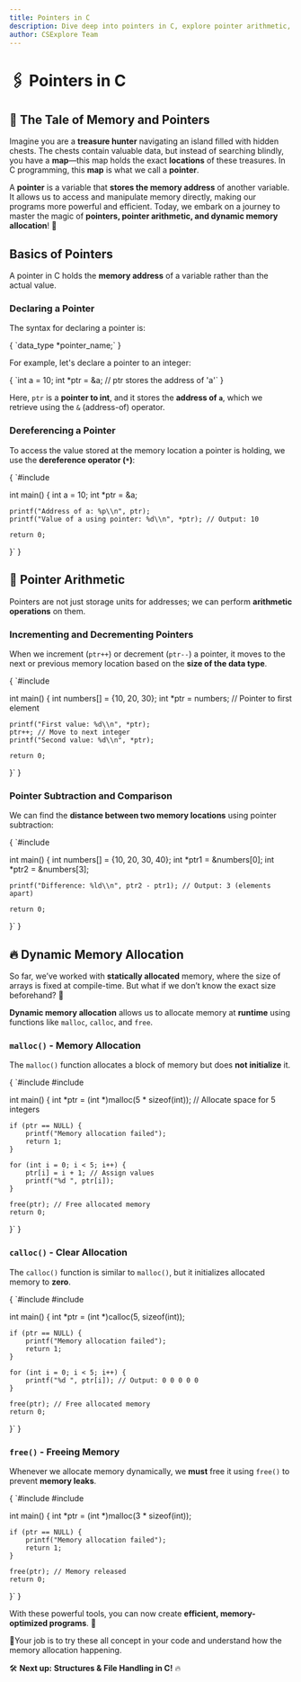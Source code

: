 ```yaml
---
title: Pointers in C
description: Dive deep into pointers in C, explore pointer arithmetic, and master dynamic memory allocation.
author: CSExplore Team
---
```


# 🖇️ Pointers in C  

## 📖 The Tale of Memory and Pointers  

Imagine you are a **treasure hunter** navigating an island filled with hidden chests. The chests contain valuable data, but instead of searching blindly, you have a **map**—this map holds the exact **locations** of these treasures. In C programming, this **map** is what we call a **pointer**.  

A **pointer** is a variable that **stores the memory address** of another variable. It allows us to access and manipulate memory directly, making our programs more powerful and efficient. Today, we embark on a journey to master the magic of **pointers, pointer arithmetic, and dynamic memory allocation**! 🚀  

## Basics of Pointers  

A pointer in C holds the **memory address** of a variable rather than the actual value.  

### **Declaring a Pointer**  

The syntax for declaring a pointer is:  

<CodeBlock language="c">
{
`data_type *pointer_name;`
}
</CodeBlock>  

For example, let's declare a pointer to an integer:  

<CodeBlock language="c">
{
`int a = 10;
int *ptr = &a; // ptr stores the address of 'a'`
}
</CodeBlock>  

Here, `ptr` is a **pointer to int**, and it stores the **address of `a`**, which we retrieve using the `&` (address-of) operator.  

### **Dereferencing a Pointer**  

To access the value stored at the memory location a pointer is holding, we use the **dereference operator (`*`)**:  

<CodeBlock language="c">
{
`#include <stdio.h>

int main() {
    int a = 10;
    int *ptr = &a;

    printf("Address of a: %p\\n", ptr);
    printf("Value of a using pointer: %d\\n", *ptr); // Output: 10

    return 0;
}`
}
</CodeBlock>  

## 📏 Pointer Arithmetic  

Pointers are not just storage units for addresses; we can perform **arithmetic operations** on them.  

### **Incrementing and Decrementing Pointers**  

When we increment (`ptr++`) or decrement (`ptr--`) a pointer, it moves to the next or previous memory location based on the **size of the data type**.  

<CodeBlock language="c">
{
`#include <stdio.h>

int main() {
    int numbers[] = {10, 20, 30};
    int *ptr = numbers; // Pointer to first element

    printf("First value: %d\\n", *ptr);
    ptr++; // Move to next integer
    printf("Second value: %d\\n", *ptr);

    return 0;
}`
}
</CodeBlock>  

### **Pointer Subtraction and Comparison**  

We can find the **distance between two memory locations** using pointer subtraction:  

<CodeBlock language="c">
{
`#include <stdio.h>

int main() {
    int numbers[] = {10, 20, 30, 40};
    int *ptr1 = &numbers[0];
    int *ptr2 = &numbers[3];

    printf("Difference: %ld\\n", ptr2 - ptr1); // Output: 3 (elements apart)

    return 0;
}`
}
</CodeBlock>  

## 🔥 Dynamic Memory Allocation  

So far, we’ve worked with **statically allocated** memory, where the size of arrays is fixed at compile-time. But what if we don’t know the exact size beforehand? 🤔  

**Dynamic memory allocation** allows us to allocate memory at **runtime** using functions like `malloc`, `calloc`, and `free`.  

### **`malloc()` - Memory Allocation**  

The `malloc()` function allocates a block of memory but does **not initialize** it.  

<CodeBlock language="c">
{
`#include <stdio.h>
#include <stdlib.h>

int main() {
    int *ptr = (int *)malloc(5 * sizeof(int)); // Allocate space for 5 integers

    if (ptr == NULL) {
        printf("Memory allocation failed");
        return 1;
    }

    for (int i = 0; i < 5; i++) {
        ptr[i] = i + 1; // Assign values
        printf("%d ", ptr[i]);
    }

    free(ptr); // Free allocated memory
    return 0;
}`
}
</CodeBlock>  

### **`calloc()` - Clear Allocation**  

The `calloc()` function is similar to `malloc()`, but it initializes allocated memory to **zero**.  

<CodeBlock language="c">
{
`#include <stdio.h>
#include <stdlib.h>

int main() {
    int *ptr = (int *)calloc(5, sizeof(int));

    if (ptr == NULL) {
        printf("Memory allocation failed");
        return 1;
    }

    for (int i = 0; i < 5; i++) {
        printf("%d ", ptr[i]); // Output: 0 0 0 0 0
    }

    free(ptr); // Free allocated memory
    return 0;
}`
}
</CodeBlock>  

### **`free()` - Freeing Memory**  

Whenever we allocate memory dynamically, we **must** free it using `free()` to prevent **memory leaks**.  

<CodeBlock language="c">
{
`#include <stdio.h>
#include <stdlib.h>

int main() {
    int *ptr = (int *)malloc(3 * sizeof(int));

    if (ptr == NULL) {
        printf("Memory allocation failed");
        return 1;
    }

    free(ptr); // Memory released
    return 0;
}`
}
</CodeBlock>  

With these powerful tools, you can now create **efficient, memory-optimized programs**. 🚀  

📍Your job is to try these all concept in your code and understand how the memory allocation happening.

🛠️ **Next up:** **Structures & File Handling in C!** 🔥  
